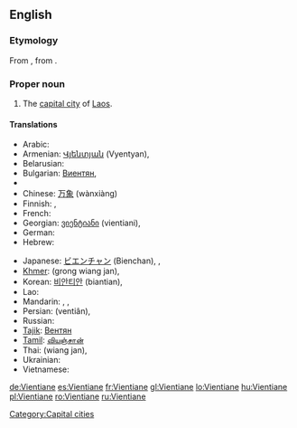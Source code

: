 {{wikipedia}}
==English==

===Etymology===
From {{etyl|fr}} {{term|Vientiane|lang=fr}}, from {{etyl|lo}} {{term|ວຽງຈັນ|tr=wiang-can|sc=Laoo}}.

===Proper noun===
{{en-proper noun}}

# The [[capital city]] of [[Laos]].

====Translations====
{{trans-top|capital of Laos}}
* Arabic: {{t|ar|فيانتيان|m|tr=Fiyantiyaan|sc=Arab}}
* Armenian: [[Վյենտյան]] (Vyentyan),  {{t|hy|Վյենտյան|tr=Vyentyan|sc=Armn}}
* Belarusian: {{t|be|Віенцьян|m|tr=Vijencján|sc=Cyrl}}
* Bulgarian: [[Виентян]],  {{t|bg|Виентян|m|tr=Vientján|sc=Cyrl}}
* {{trreq|Burmese}}
* Chinese: [[万象]] (wànxiàng)
* Finnish: {{t-|fi|Vientiane}}, {{t-|fi|Viangchan}}
* French: {{t+|fr|Vientiane}}
* Georgian: [[ვიენტიანი]] (vientiani),  {{t|ka|ვიენტიანი|tr=vientiani|sc=Geor}}
* German: {{t|de|Vientiane|n}}
* Hebrew: {{t|he|ויינטיאן|sc=Hebr}}
{{trans-mid}}
* Japanese: [[ビエンチャン]] (Bienchan),  {{t|ja|ビエンチャン|tr=Bienchan|sc=Jpan}},  {{t|ja|ヴィエンチャン|tr=Vienchan|sc=Jpan}}
* [[Khmer]]: {{Khmr|[[ខេត្ត​វៀងច័ន្ទន៍]]}} (grong wiang jan),  {{t|km|ខេត្ត​វៀងច័ន្ទន៍|tr=grong wiang jan|sc=Khmr}}
* Korean: [[비안티안]] (biantian),  {{t|ko|비엔티안|tr=Biantian|sc=Kore}}
* Lao: {{t-|lo|ວຽງຈັນ|tr=wiang-can|sc=Laoo|xs=Lao}}
* Mandarin: {{t|zh|萬象|sc=Hani}},  {{t|zh|万象|tr=Wànxiàng|sc=Hani}},  {{t|zh|永珍|tr=Yǒngzhēn|sc=Hani}}
* Persian: {{fa-Arab|[[وینتیان]]}} (ventiân),  {{t|fa|وینتیان|tr=ventiân|sc=fa-Arab}}
* Russian: {{t|ru|Вьентьян|m|tr=Vjentján|sc=Cyrl}}
* [[Tajik]]: [[Вентян]]
* [[Tamil]]: [[வியஞ்சான்]]
* Thai: {{Thai|[[เวียงจันทน์]]}} (wiang jan),  {{t|th|เวียงจันทน์|tr=wiang jan|sc=Thai}}
* Ukrainian: {{t|uk|В'єнтьян|m|tr=V'jentján|sc=Cyrl}}
* Vietnamese: {{t|vi|Viêng Chăn|xs=Vietnamese}}
{{trans-bottom}}

[[Category:Capital cities]]

[[de:Vientiane]]
[[es:Vientiane]]
[[fr:Vientiane]]
[[gl:Vientiane]]
[[lo:Vientiane]]
[[hu:Vientiane]]
[[pl:Vientiane]]
[[ro:Vientiane]]
[[ru:Vientiane]]